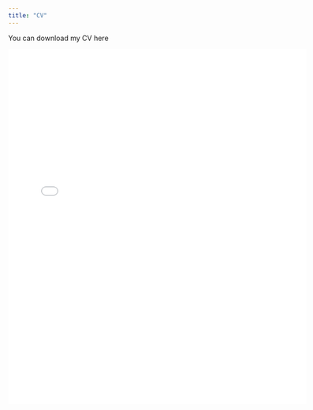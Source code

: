 ```yaml
---
title: "CV"
---
```


You can download my CV here</span> <a href="cv.pdf" target="_blank"><i class="bi bi-download"></i></a>



::: {#hero-heading}

<iframe src="cv.pdf" width="120%" height="720px" style="border:none;"></iframe>

:::

